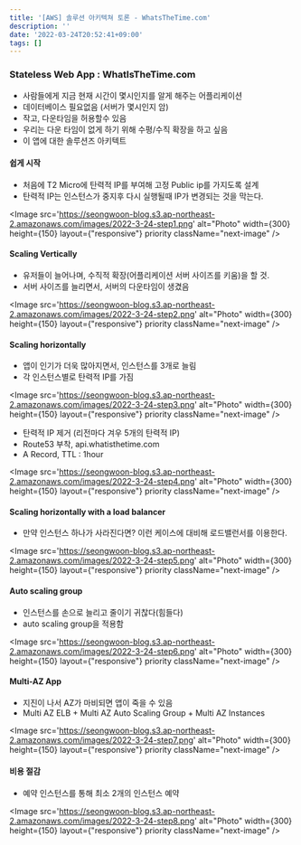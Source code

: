 ```yaml
---
title: '[AWS] 솔루션 아키텍쳐 토론 - WhatsTheTime.com'
description: ''
date: '2022-03-24T20:52:41+09:00'
tags: []
---
```


### Stateless Web App : WhatIsTheTime.com
- 사람들에게 지금 현재 시간이 몇시인지를 알게 해주는 어플리케이션
- 데이터베이스 필요없음 (서버가 몇시인지 암)
- 작고, 다운타임을 허용할수 있음
- 우리는 다운 타임이 없게 하기 위해 수평/수직 확장을 하고 싶음
- 이 앱에 대한 솔루션즈 아키텍트

#### 쉽게 시작
- 처음에 T2 Micro에 탄력적 IP를 부여해 고정 Public ip를 가지도록 설계
- 탄력적 IP는 인스턴스가 중지후 다시 실행될때 IP가 변경되는 것을 막는다.

<Image
    src='https://seongwoon-blog.s3.ap-northeast-2.amazonaws.com/images/2022-3-24-step1.png'
    alt="Photo"
    width={300}
    height={150}
    layout={"responsive"}
    priority
    className="next-image"
/>

#### Scaling Vertically
- 유저들이 늘어나며, 수직적 확장(어플리케이션 서버 사이즈를 키움)을 할 것.
- 서버 사이즈를 늘리면서, 서버의 다운타임이 생겼음

<Image
    src='https://seongwoon-blog.s3.ap-northeast-2.amazonaws.com/images/2022-3-24-step2.png'
    alt="Photo"
    width={300}
    height={150}
    layout={"responsive"}
    priority
    className="next-image"
/>

#### Scaling horizontally
- 앱이 인기가 더욱 많아지면서, 인스턴스를 3개로 늘림
- 각 인스턴스별로 탄력적 IP를 가짐

<Image
    src='https://seongwoon-blog.s3.ap-northeast-2.amazonaws.com/images/2022-3-24-step3.png'
    alt="Photo"
    width={300}
    height={150}
    layout={"responsive"}
    priority
    className="next-image"
/>

- 탄력적 IP 제거 (리전마다 겨우 5개의 탄력적 IP)
- Route53 부착, api.whatisthetime.com
- A Record, TTL : 1hour

<Image
    src='https://seongwoon-blog.s3.ap-northeast-2.amazonaws.com/images/2022-3-24-step4.png'
    alt="Photo"
    width={300}
    height={150}
    layout={"responsive"}
    priority
    className="next-image"
/>


#### Scaling horizontally with a load balancer
- 만약 인스턴스 하나가 사라진다면? 이런 케이스에 대비해 로드밸런서를 이용한다.

<Image
    src='https://seongwoon-blog.s3.ap-northeast-2.amazonaws.com/images/2022-3-24-step5.png'
    alt="Photo"
    width={300}
    height={150}
    layout={"responsive"}
    priority
    className="next-image"
/>

#### Auto scaling group
- 인스턴스를 손으로 늘리고 줄이기 귀찮다(힘들다)
- auto scaling group을 적용함

<Image
    src='https://seongwoon-blog.s3.ap-northeast-2.amazonaws.com/images/2022-3-24-step6.png'
    alt="Photo"
    width={300}
    height={150}
    layout={"responsive"}
    priority
    className="next-image"
/>

#### Multi-AZ App
- 지진이 나서 AZ가 마비되면 앱이 죽을 수 있음
- Multi AZ ELB + Multi AZ Auto Scaling Group + Multi AZ Instances

<Image
    src='https://seongwoon-blog.s3.ap-northeast-2.amazonaws.com/images/2022-3-24-step7.png'
    alt="Photo"
    width={300}
    height={150}
    layout={"responsive"}
    priority
    className="next-image"
/>

#### 비용 절감
- 예약 인스턴스를 통해 최소 2개의 인스턴스 예약

<Image
    src='https://seongwoon-blog.s3.ap-northeast-2.amazonaws.com/images/2022-3-24-step8.png'
    alt="Photo"
    width={300}
    height={150}
    layout={"responsive"}
    priority
    className="next-image"
/>
